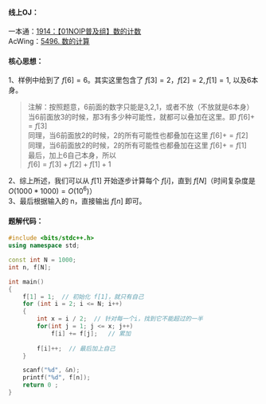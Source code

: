 
#### 线上OJ：
一本通：[1914：【01NOIP普及组】数的计数](http://ybt.ssoier.cn:8088/problem_show.php?pid=1914)  
AcWing：[5496. 数的计算](https://www.acwing.com/problem/content/description/5499/)  

#### 核心思想：
1、样例中给到了 $f[6] = 6$。其实这里包含了 $f[3]=2， f[2]=2,  f[1]=1$,  以及6本身。
> 注解：按照题意，6前面的数字只能是3,2,1，或者不放（不放就是6本身）  
当6前面放3的时候，那3有多少种可能性，就都可以叠加在这里。即 $f[6] += f[3]$  
同理，当6前面放2的时候，2的所有可能性也都叠加在这里 $f[6] += f[2]$  
同理，当6前面放2的时候，2的所有可能性也都叠加在这里 $f[6] += f[1]$  
最后，加上6自己本身，所以  
$f[6] = f[3] + f[2] + f[1] + 1$  

2、综上所述，我们可以从 $f[1]$ 开始逐步计算每个 $f[i]$，直到 $f[N]$（时间复杂度是 $O(1000*1000)=O(10^6)）$  
3、最后根据输入的 n，直接输出 $f[n]$ 即可。

#### 题解代码：
```cpp showLineNumbers filename="数的计数" {9,12-16}
#include <bits/stdc++.h>
using namespace std;

const int N = 1000;
int n, f[N];

int main()
{
    f[1] = 1;  // 初始化 f[1]，就只有自己
    for (int i = 2; i <= N; i++)
    {
        int x = i / 2;  // 针对每一个i，找到它不能超过的一半
        for(int j = 1; j <= x; j++)
            f[i] += f[j];   // 累加
        
        f[i]++;  // 最后加上自己    
    }    

    scanf("%d", &n);    
    printf("%d", f[n]);
    return 0 ;
}
```
